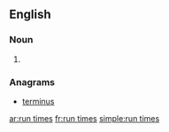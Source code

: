 ==English==

===Noun===
{{head|en|plural}}

# {{plural of|run time|lang=en}}

===Anagrams===
* [[terminus#English|terminus]]

[[ar:run times]]
[[fr:run times]]
[[simple:run times]]